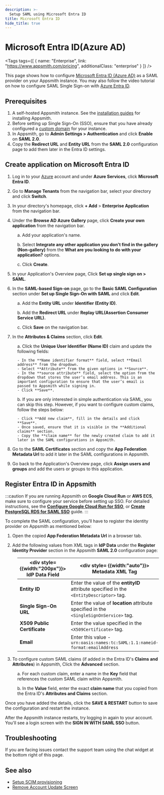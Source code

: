 ```yaml
---
description: >-
  Setup SAML using Microsoft Entra ID
title: Microsoft Entra ID
hide_title: true
---
```

<!-- vale off -->

<div className="tag-wrapper">
 <h1>Microsoft Entra ID(Azure AD)</h1>

<Tags
tags={[
{ name: "Enterprise", link: "https://www.appsmith.com/pricing", additionalClass: "enterprise" }
]}
/>

</div>

<!-- vale on -->


This page shows how to configure [Microsoft Entra ID (Azure AD)](https://www.microsoft.com/en-in/security/business/identity-access/microsoft-entra-id) as a SAML provider on your Appsmith instance. You may also follow the video tutorial on how to configure SAML Single Sign-on with <a href="https://www.youtube.com/watch?v=_IUPUbu9tgI" target="_blank" rel="noopener noreferrer" className="external-link">Azure Entra ID</a>.

## Prerequisites

1. A self-hosted Appsmith instance. See the [installation guides](/getting-started/setup/installation-guides) for installing Appsmith.
2. Before setting up Single Sign-On (SSO), ensure that you have already configured a [custom domain](/getting-started/setup/instance-configuration/custom-domain) for your instance.
3. In Appsmith, go to **Admin Settings > Authentication** and click **Enable** on  **SAML 2.0**.
4. Copy the **Redirect URL** and **Entity URL** from the **SAML 2.0** configuration page to add them later in the Entra ID settings. 

<ZoomImage src="/img/SAML-config_appsmith.png" alt="SAML configurations" caption="SAML configuration in Appsmith" />

## Create application on Microsoft Entra ID

1. Log in to your [Azure](https://portal.azure.com/#allservices) account and under **Azure Services**, click **Microsoft Entra ID**.
 
<dd>
<ZoomImage src="/img/Entra-home.png" alt="Azure Home" caption="Azure Home" />

</dd>

2. Go to **Manage Tenants** from the navigation bar, select your directory and click **Switch**.

<dd>
<ZoomImage src="/img/Entra-manage.png" alt="Manage Tenants" caption="Manage Tenants" />

</dd>

3. In your directory's homepage, click **+ Add** > **Enterprise Application** from the navigation bar. 

4. Under the **Browse AD Azure Gallery** page, click **Create your own application** from the navigation bar.

<dd>

  a. Add your application's name.

  b. Select **Integrate any other application you don't find in the gallery (Non-gallery)** from the **What are you looking to do with your application?** options.

  c. Click **Create**.

</dd>

5. In your Application's Overview page, Click **Set up single sign on > SAML**.

<dd>
<ZoomImage src="/img/entra-sso.png" alt="Set up single sign on" caption="Set up single sign on" />

</dd>

6. In the **SAML-based Sign-on** page, go to the **Basic SAML Configuration** section under **Set up Single Sign-On with SAML** and click **Edit**. 

<dd>

  a. Add the **Entity URL** under **Identifier (Entity ID)**.

  b. Add the **Redirect URL** under **Replay URL(Assertion Consumer Service URL).**

  c. Click **Save** on the navigation bar.

</dd>

7. In the **Attributes & Claims** section, click **Edit**.

<dd>

  a. Click the **Unique User Identifier (Name ID)** claim and update the following fields:

    - In the **Name identifier format** field, select **Email address** from the dropdown.
    - Select **Attribute** from the given options in **Source**.
    - In the **source attribute** field, select the option from the dropdown that stores the user’s email address. This is an important configuration to ensure that the user’s email is passed to Appsmith while signing in.
    - Click **Save**.
    
  b. If you are only interested in simple authentication via SAML, you can skip this step. However, if you want to configure custom claims, follow the steps below:
    
    - Click **Add new claim**, fill in the details and click **Save**. 
    - Once saved, ensure that it is visible in the **Additional claims** section. 
    - Copy the **claim name** for the newly created claim to add it later in the SAML configurations in Appsmith.

</dd>

8. Go to the **SAML Certificates** section and copy the **App Federation Metadata Url** to add it later in the SAML configurations in Appsmith.

9. Go back to the Application's Overview page, click **Assign users and groups** and add the users or groups to this application.

## Register Entra ID in Appsmith

:::caution
If you are running Appsmith on **Google Cloud Run** or **AWS ECS**, make sure to configure your service before setting up SSO. For detailed instructions, see the [**Configure Google Cloud Run for SSO**](/getting-started/setup/installation-guides/google-cloud-run/setup-to-integrate-sso), or [**Create PostgreSQL RDS for SAML SSO**](/getting-started/setup/installation-guides/aws-ecs/setup-postgresql-aws-ecs) guide.
:::

To complete the SAML configuration, you’ll have to register the identity provider on Appsmith as mentioned below:


1. Open the copied **App Federation Metadata Url** in a browser tab.

2. Add the following values from XML tags in **IdP Data** under the **Register Identity Provider** section in the Appsmith **SAML 2.0** configuration page: 

<dd>

| <div style= {{width:"200px"}}> **IdP Data Field** </div>  | <div style= {{width:"auto"}}> **Metadata XML Tag**  </div>                                                                      |
| ------------------- | ------------------------------------------------------------------------------------------ |
| **Entity ID**               | Enter the value of the **entityID** attribute specified in the `<EntityDescriptor>` tag.                 |
| **Single Sign-On URL**      | Enter the value of **location** attribute specified in the `<SingleSignOnService>` tag. |
| **X509 Public Certificate** | Enter the value specified in the `<X509Certificate>` tag. |
| **Email**                   | Enter this value - `urn:oasis:names:tc:SAML:1.1:nameid-format:emailAddress` |

</dd>

3. To configure custom SAML claims (if added in the Entra ID's **Claims and Attributes**) in Appsmith, Click the **Advanced** section. 

<dd>

  a. For each custom claim, enter a name in the **Key** field that references the custom SAML claim within Appsmith.

  b. In the **Value** field, enter the exact **claim name** that you copied from the Entra ID's **Attributes and Claims** section.

</dd>

Once you have added the details, click the **SAVE & RESTART** button to save the configuration and restart the instance. 

After the Appsmith instance restarts, try logging in again to your account. You'll see a login screen with the **SIGN IN WITH SAML SSO** button.

<ZoomImage src="/img/Appsmith-Login-Screen-Shows-SAML.jpg" alt="SAML-login" caption="Login with SAML SSO " />

## Troubleshooting

If you are facing issues contact the support team using the chat widget at the bottom right of this page.

## See also
- [Setup SCIM provisioning](/advanced-concepts/user-provisioning-group-sync#enable-scim-provisioning-on-appsmith)
- [Remove Account Update Screen](/getting-started/setup/instance-configuration/authentication/security-assertion-markup-language-saml/disable-update-account-info)